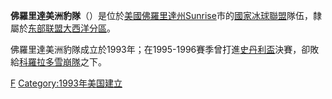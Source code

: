{{otheruses|subject=[[國家冰球聯盟|國家冰球聯盟]]隊伍|other=一種[[美洲獅|美洲獅]]|佛羅里達山豹}}
{{NHL team |
   color1 = #DAA520|
   color2 = #00004D|
   name = 佛羅里達美洲豹隊|
    chinese_name = Florida Panthers|
   logo =FloridaPanthers.gif |
   conference = [[東部聯盟_(NHL)|東大區]]|
   division = [[大西洋分區|大西洋分區]] |
   founded = 1993年 |
   arena = Bank Atlantic Center|
   city = [[美國|美國]][[佛羅里達州|佛羅里達州]]Sunrise |
   colors = 紅、海藍、金|
   manager = Jacques Martin|
   coach = Jacques Martin|
   captain = Olli Jokinen|
   owner = Alan Cohen、Bernie Kosar|
   championships = 未曾贏過|
 }}
'''佛羅里達美洲豹隊'''（{{lang|en|Florida Panthers}}）是位於[[美國|美國]][[佛羅里達州|佛羅里達州]]Sunrise市的[[國家冰球聯盟|國家冰球聯盟]]隊伍，隸屬於[[東部聯盟_(NHL)|东部联盟]][[大西洋分區|大西洋分區]]。

佛羅里達美洲豹隊成立於1993年；在1995-1996賽季曾打進[[史丹利盃|史丹利盃]]決賽，卻敗給[[科羅拉多雪崩隊|科羅拉多雪崩隊]]之下。

{{NHL}}

[[Category:國家冰球聯盟球隊|F]]
[[Category:1993年美国建立|Category:1993年美国建立]]
{{stub}}
